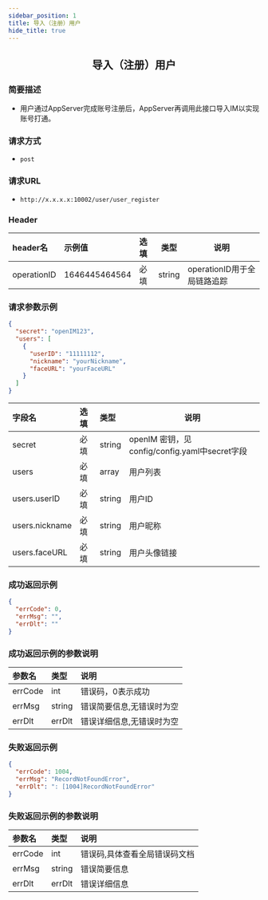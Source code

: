 ```yaml
---
sidebar_position: 1
title: 导入（注册）用户
hide_title: true
---
```


<center>

## 导入（注册）用户

</center>

### 简要描述
- 用户通过AppServer完成账号注册后，AppServer再调用此接口导入IM以实现账号打通。
### 请求方式
- `post` 
### 请求URL
- `http://x.x.x.x:10002/user/user_register` 


### Header
|header名|示例值|选填|类型|说明|
|:----    |:-------    |:--- |---|------      |
|operationID|1646445464564|必填|string|operationID用于全局链路追踪|


### 请求参数示例


```json
{
  "secret": "openIM123",
  "users": [
    {
      "userID": "11111112",
      "nickname": "yourNickname",
      "faceURL": "yourFaceURL"
    }
  ]
}
```
|字段名|选填|类型|说明|
|:----    |:-------    |:--- |---|
|secret|必填|string|openIM 密钥，见config/config.yaml中secret字段|
|users|必填|array|用户列表|
|users.userID|必填|string|用户ID|
|users.nickname|必填|string|用户昵称|
|users.faceURL|必填|string|用户头像链接|
### 成功返回示例


```json
{
  "errCode": 0,
  "errMsg": "",
  "errDlt": ""
}
```
### 成功返回示例的参数说明


|参数名|类型|说明|
|:----    |:-------    |:--- |
|errCode|int|错误码，0表示成功|
|errMsg|string|错误简要信息,无错误时为空|
|errDlt|errDlt|错误详细信息,无错误时为空|
### 失败返回示例


```json
{
  "errCode": 1004,
  "errMsg": "RecordNotFoundError",
  "errDlt": ": [1004]RecordNotFoundError"
}
```
### 失败返回示例的参数说明


|参数名|类型|说明|
|:----    |:-------    |:--- |
|errCode|int|错误码,具体查看全局错误码文档|
|errMsg|string|错误简要信息|
|errDlt|errDlt|错误详细信息|
